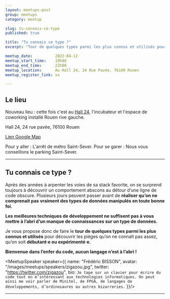 ```yaml
---
layout: meetups-post
group: meetups
category: meetup

slug: tu-connais-ce-type
published: true

title: "Tu connais ce type ?"
excerpt: "Tour de quelques types parmi les plus connus et utilisés pour découvrir les pièges qu’on ne connaît pas assez, qu’on soit débutant·e ou expérimenté·e."

meetup_date:          2022-04-12
meetup_start_time:    19h00
meetup_end_time:      22h00
meetup_location:      Au Hall 24, 24 Rue Pavée, 76100 Rouen
meetup_register_link: xx

---
```



## Le lieu

Nouveau lieu : cette fois c'est au <a href="https://www.hall-24.com/" target="_blank">Hall 24</a>, l'incubateur et l'espace  de coworking installé Rouen rive gauche.

Hall 24, 24 rue pavée, 76100 Rouen

<a href="https://www.google.com/maps?ll=49.431113,1.087873&z=15&t=m&hl=fr-FR&gl=US&mapclient=embed&q=24+Rue+Pav%C3%A9e+76100+Rouen" target="_blank">Lien Google Map</a>

Pour y aller : L'arrêt de métro Saint-Sever.
Pour se garer  : Nous vous conseillons le parking Saint-Sever.

---

## Tu connais ce type ?

Après des années à arpenter les voies de sa stack favorite, on se surprend toujours à découvrir un comportement abscons au détour d’une ligne de code obscure. Plusieurs jours peuvent passer avant de **réaliser qu’on ne comprenait pas vraiment des types de données manipulés en toute bonne foi**.

**Les meilleures techniques de développement ne suffisent pas à vous mettre à l’abri d’un manque de connaissances sur un type de données.**

Je vous propose donc de faire le **tour de quelques types parmi les plus connus et utilisés** pour découvrir les pièges qu’on ne connaît pas assez, qu’on soit **débutant·e ou expérimenté·e.**

**Bienvenue dans l’enfer du code, aucun langage n’est à l’abri !**

  <MeetupSpeaker speaker={{
    name: "Frédéric BISSON",
    avatar: "/images/meetups/speakers/zigazou.jpg",
    twitter: "https://twitter.com/zigazou",
    bio: `Je tape sur un clavier pour écrire du code tout en m’intéressant aux technologies informatiques. On peut ainsi me voir parler de Minitel, de FPGA, de langages de développements, d’ordinosaures ou autres bizarreries.`
  }}/>

---